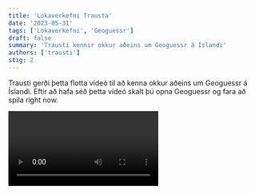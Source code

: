 ```yaml
---
title: 'Lokaverkefni Trausta'
date: '2023-05-31'
tags: ['Lokaverkefni', 'Geoguessr']
draft: false
summary: 'Trausti kennir okkur aðeins um Geoguessr á Íslandi'
authors: ['trausti']
stig: 2
---
```


Trausti gerði þetta flotta vídeó til að kenna okkur aðeins um Geoguessr á Íslandi.
Eftir að hafa séð þetta vídeó skalt þú opna Geoguessr og fara að spila right now.

<Video id="5Ov7FkUmpYI" />
